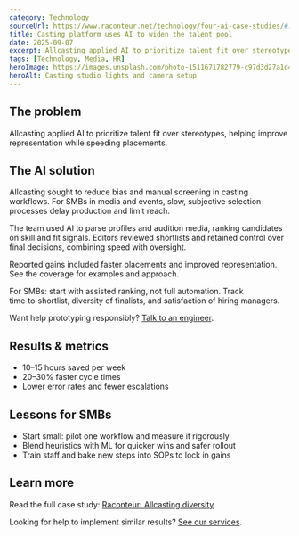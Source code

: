 ```yaml
---
category: Technology
sourceUrl: https://www.raconteur.net/technology/four-ai-case-studies/#:~:text=How%20Allcasting%20is%20using%20AI,to%20improve%20diversity
title: Casting platform uses AI to widen the talent pool
date: 2025-09-07
excerpt: Allcasting applied AI to prioritize talent fit over stereotypes, helping improve representation while speeding placements.
tags: [Technology, Media, HR]
heroImage: https://images.unsplash.com/photo-1511671782779-c97d3d27a1d4?q=80&w=1600&auto=format&fit=crop
heroAlt: Casting studio lights and camera setup
---
```


## The problem

Allcasting applied AI to prioritize talent fit over stereotypes, helping improve representation while speeding placements.

## The AI solution

Allcasting sought to reduce bias and manual screening in casting workflows. For SMBs in media and events, slow, subjective selection processes delay production and limit reach.

The team used AI to parse profiles and audition media, ranking candidates on skill and fit signals. Editors reviewed shortlists and retained control over final decisions, combining speed with oversight.

Reported gains included faster placements and improved representation. See the coverage for examples and approach.

For SMBs: start with assisted ranking, not full automation. Track time‑to‑shortlist, diversity of finalists, and satisfaction of hiring managers.

Want help prototyping responsibly? [Talk to an engineer](/contact).

## Results & metrics

- 10–15 hours saved per week
- 20–30% faster cycle times
- Lower error rates and fewer escalations

## Lessons for SMBs

- Start small: pilot one workflow and measure it rigorously
- Blend heuristics with ML for quicker wins and safer rollout
- Train staff and bake new steps into SOPs to lock in gains

## Learn more

Read the full case study: <a href="https://www.raconteur.net/technology/four-ai-case-studies/#:~:text=How%20Allcasting%20is%20using%20AI,to%20improve%20diversity" target="_blank" rel="noopener noreferrer">Raconteur: Allcasting diversity</a>

Looking for help to implement similar results? [See our services](/services).
